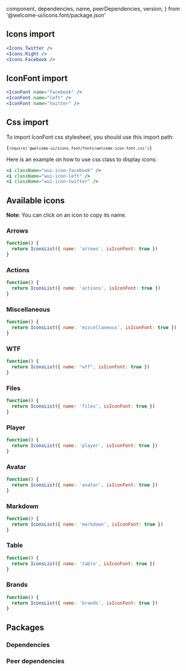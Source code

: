   component,
  dependencies,
  name,
  peerDependencies,
  version,
} from '@welcome-ui/icons.font/package.json'

<showcase
  version={version}
  name={name}
  component={component}
  customUsage="import { AvatarIcon } from '@welcome-ui/icons.font'"
/>

## Icons import

```jsx row
<Icons.Twitter />
<Icons.Right />
<Icons.Facebook />
```

## IconFont import

```jsx row
<IconFont name="facebook" />
<IconFont name="left" />
<IconFont name="twitter" />
```

## Css import

To import IconFont css stylesheet, you should use this import path:

<code language="javascript">{`require('@welcome-ui/icons.font/fonts/welcome-icon-font.css')`}</code>

Here is an example on how to use css class to display icons:

```jsx row
<i className="wui-icon-facebook" />
<i className="wui-icon-left" />
<i className="wui-icon-twitter" />
```

## Available icons

**Note**: You can click on an icon to copy its name.

### Arrows

```jsx withCode=false
function() {
  return IconsList({ name: 'arrows', isIconFont: true })
}
```

### Actions

```jsx withCode=false
function() {
  return IconsList({ name: 'actions', isIconFont: true })
}
```

### Miscellaneous

```jsx withCode=false
function() {
  return IconsList({ name: 'miscellaneous', isIconFont: true })
}
```

### WTF

```jsx withCode=false
function() {
  return IconsList({ name: "wtf", isIconFont: true })
}
```

### Files

```jsx withCode=false
function() {
  return IconsList({ name: 'files', isIconFont: true })
}
```

### Player

```jsx withCode=false
function() {
  return IconsList({ name: 'player', isIconFont: true })
}
```

### Avatar

```jsx withCode=false
function() {
  return IconsList({ name: 'avatar', isIconFont: true })
}
```

### Markdown

```jsx withCode=false
function() {
  return IconsList({ name: 'markdown', isIconFont: true })
}
```

### Table

```jsx withCode=false
function() {
  return IconsList({ name: 'table', isIconFont: true })
}
```

### Brands

```jsx withCode=false
function() {
  return IconsList({ name: 'brands', isIconFont: true })
}
```

## Packages

### Dependencies

<dependencies dependencies={dependencies} />

### Peer dependencies

<dependencies dependencies={peerDependencies} />

<pagination />
